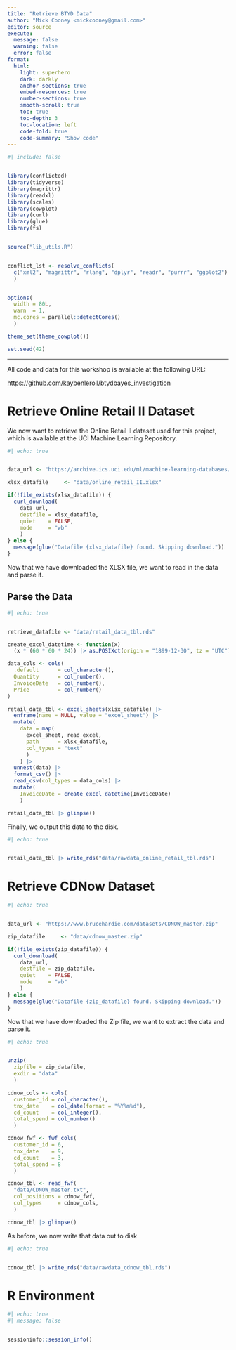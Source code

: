 ```yaml
---
title: "Retrieve BTYD Data"
author: "Mick Cooney <mickcooney@gmail.com>"
editor: source
execute:
  message: false
  warning: false
  error: false
format:
  html:
    light: superhero
    dark: darkly
    anchor-sections: true
    embed-resources: true
    number-sections: true
    smooth-scroll: true
    toc: true
    toc-depth: 3
    toc-location: left
    code-fold: true
    code-summary: "Show code"
---
```


```r
#| include: false


library(conflicted)
library(tidyverse)
library(magrittr)
library(readxl)
library(scales)
library(cowplot)
library(curl)
library(glue)
library(fs)


source("lib_utils.R")


conflict_lst <- resolve_conflicts(
  c("xml2", "magrittr", "rlang", "dplyr", "readr", "purrr", "ggplot2")
  )


options(
  width = 80L,
  warn  = 1,
  mc.cores = parallel::detectCores()
  )

theme_set(theme_cowplot())

set.seed(42)
```



---


All code and data for this workshop is available at the following URL:

<https://github.com/kaybenleroll/btydbayes_investigation>



# Retrieve Online Retail II Dataset

We now want to retrieve the Online Retail II dataset used for this project,
which is available at the UCI Machine Learning Repository.

```r
#| echo: true


data_url <- "https://archive.ics.uci.edu/ml/machine-learning-databases/00502/online_retail_II.xlsx"

xlsx_datafile     <- "data/online_retail_II.xlsx"

if(!file_exists(xlsx_datafile)) {
  curl_download(
    data_url,
    destfile = xlsx_datafile,
    quiet    = FALSE,
    mode     = "wb"
    )
} else {
  message(glue("Datafile {xlsx_datafile} found. Skipping download."))
}
```

Now that we have downloaded the XLSX file, we want to read in the data and
parse it.


## Parse the Data


```r
#| echo: true


retrieve_datafile <- "data/retail_data_tbl.rds"

create_excel_datetime <- function(x)
  (x * (60 * 60 * 24)) |> as.POSIXct(origin = "1899-12-30", tz = "UTC")

data_cols <- cols(
  .default      = col_character(),
  Quantity      = col_number(),
  InvoiceDate   = col_number(),
  Price         = col_number()
)

retail_data_tbl <- excel_sheets(xlsx_datafile) |>
  enframe(name = NULL, value = "excel_sheet") |>
  mutate(
    data = map(
      excel_sheet, read_excel,
      path      = xlsx_datafile,
      col_types = "text"
      )
    ) |>
  unnest(data) |>
  format_csv() |>
  read_csv(col_types = data_cols) |>
  mutate(
    InvoiceDate = create_excel_datetime(InvoiceDate)
    )

retail_data_tbl |> glimpse()
```


Finally, we output this data to the disk.

```r
#| echo: true


retail_data_tbl |> write_rds("data/rawdata_online_retail_tbl.rds")
```


# Retrieve CDNow Dataset

```r
#| echo: true


data_url <- "https://www.brucehardie.com/datasets/CDNOW_master.zip"

zip_datafile     <- "data/cdnow_master.zip"

if(!file_exists(zip_datafile)) {
  curl_download(
    data_url,
    destfile = zip_datafile,
    quiet    = FALSE,
    mode     = "wb"
    )
} else {
  message(glue("Datafile {zip_datafile} found. Skipping download."))
}
```

Now that we have downloaded the Zip file, we want to extract the data and parse
it.

```r
#| echo: true


unzip(
  zipfile = zip_datafile,
  exdir = "data"
  )

cdnow_cols <- cols(
  customer_id = col_character(),
  tnx_date    = col_date(format = "%Y%m%d"),
  cd_count    = col_integer(),
  total_spend = col_number()
  )

cdnow_fwf <- fwf_cols(
  customer_id = 6,
  tnx_date    = 9,
  cd_count    = 3,
  total_spend = 8
  )

cdnow_tbl <- read_fwf(
  "data/CDNOW_master.txt",
  col_positions = cdnow_fwf,
  col_types     = cdnow_cols,
  )

cdnow_tbl |> glimpse()
```

As before, we now write that data out to disk

```r
#| echo: true


cdnow_tbl |> write_rds("data/rawdata_cdnow_tbl.rds")
```


# R Environment

```r
#| echo: true
#| message: false


sessioninfo::session_info()
```
